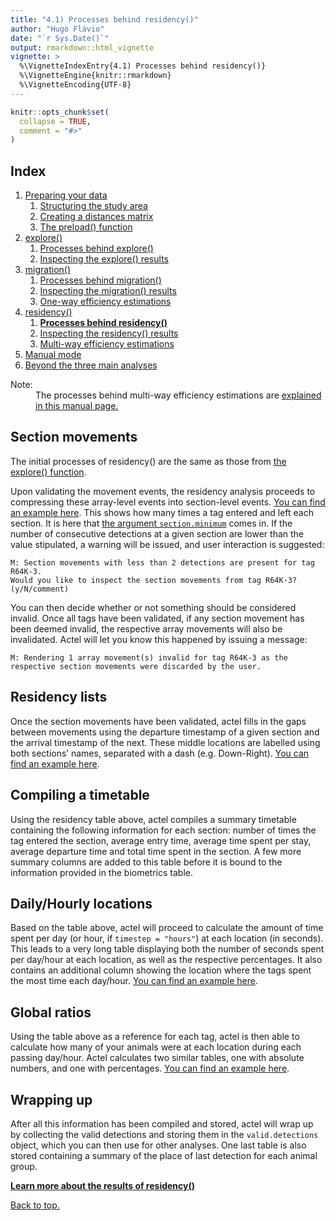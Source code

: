 ```yaml
---
title: "4.1) Processes behind residency()"
author: "Hugo Flávio"
date: "`r Sys.Date()`"
output: rmarkdown::html_vignette
vignette: >
  %\VignetteIndexEntry{4.1) Processes behind residency()}
  %\VignetteEngine{knitr::rmarkdown}
  %\VignetteEncoding{UTF-8}
---
```


```r
knitr::opts_chunk$set(
  collapse = TRUE,
  comment = "#>"
)
```

## Index

1. [Preparing your data](a-0_workspace_requirements.html)
    1. [Structuring the study area](a-1_study_area.html)
    1. [Creating a distances matrix](a-2_distances_matrix.html)
    1. [The preload() function](a-3_preload.html)
1. [explore()](b-0_explore.html)
    1. [Processes behind explore()](b-1_explore_processes.html)
    1. [Inspecting the explore() results](b-2_explore_results.html)
1. [migration()](c-0_migration.html)
    1. [Processes behind migration()](c-1_migration_processes.html)
    1. [Inspecting the migration() results](c-2_migration_results.html)
    1. [One-way efficiency estimations](c-3_migration_efficiency.html)
1. [residency()](d-0_residency.html)
    1. [__Processes behind residency()__](d-1_residency_processes.html)
    1. [Inspecting the residency() results](d-2_residency_results.html)
    1. [Multi-way efficiency estimations](d-3_residency_efficiency.html)
1. [Manual mode](e-0_manual_mode.html)
1. [Beyond the three main analyses](f-0_post_functions.html)


Note: 
  : The processes behind multi-way efficiency estimations are [explained in this manual page.](d-3_residency_efficiency.html)

## Section movements

The initial processes of residency() are the same as those from [the explore() function](b-1_explore_processes.html).

Upon validating the movement events, the residency analysis proceeds to compressing these array-level events into section-level events. [You can find an example here](d-2_residency_results.html#section.movements). This shows how many times a tag entered and left each section. It is here that [the argument `section.minimum`](d-0_residency.html#section.minimum) comes in. If the number of consecutive detections at a given section are lower than the value stipulated, a warning will be issued, and user interaction is suggested:

````
M: Section movements with less than 2 detections are present for tag R64K-3.
Would you like to inspect the section movements from tag R64K-3?(y/N/comment)
````

You can then decide whether or not something should be considered invalid. Once all tags have been validated, if any section movement has been deemed invalid, the respective array movements will also be invalidated. Actel will let you know this happened by issuing a message:

````
M: Rendering 1 array movement(s) invalid for tag R64K-3 as the respective section movements were discarded by the user.
````

## Residency lists

Once the section movements have been validated, actel fills in the gaps between movements using the departure timestamp of a given section and the arrival timestamp of the next. These middle locations are labelled using both sections' names, separated with a dash (e.g. Down-Right). [You can find an example here](d-2_residency_results.html#residency.list).


## Compiling a timetable

Using the residency table above, actel compiles a summary timetable containing the following information for each section: number of times the tag entered the section, average entry time, average time spent per stay, average departure time and total time spent in the section. A few more summary columns are added to this table before it is bound to the information provided in the biometrics table.


## Daily/Hourly locations

Based on the table above, actel will proceed to calculate the amount of time spent per day (or hour, if `timestep = "hours"`) at each location (in seconds). This leads to a very long table displaying both the number of seconds spent per day/hour at each location, as well as the respective percentages. It also contains an additional column showing the location where the tags spent the most time each day/hour. [You can find an example here](d-2_residency_results.html#time.ratios).


## Global ratios

Using the table above as a reference for each tag, actel is then able to calculate how many of your animals were at each location during each passing day/hour. Actel calculates two similar tables, one with absolute numbers, and one with percentages. [You can find an example here](d-2_residency_results.html#global.ratios).


## Wrapping up

After all this information has been compiled and stored, actel will wrap up by collecting the valid detections and storing them in the `valid.detections` object, which you can then use for other analyses. One last table is also stored containing a summary of the place of last detection for each animal group. 

__[Learn more about the results of residency()](d-2_residency_results.html)__

[Back to top.](#)
